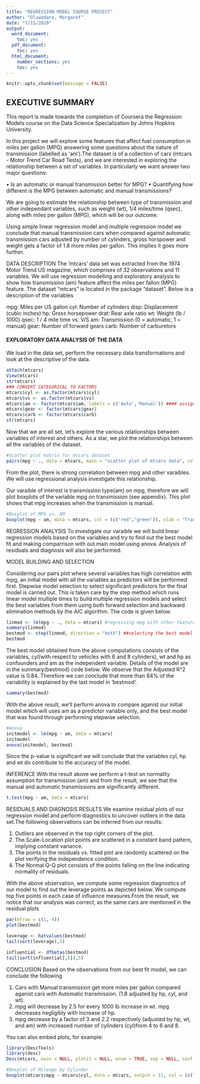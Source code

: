 ---
title: "REGRESSION MODEL COURSE PROJECT"
author: "Oluwadare, Margaret"
date: "7/15/2020"
output:
  word_document:
    toc: yes
  pdf_document:
    toc: yes
  html_document:
    number_sections: yes
    toc: yes
---

```{r setup, include=FALSE}
knitr::opts_chunk$set(message = FALSE)
```

## EXECUTIVE SUMMARY
This report is made towards the completion of  Coursera the Regression Models course on the Data Science Specialization by Johns Hopkins University. 

In this project we will explore some features that affect fuel consumption in miles per gallon (MPG) answering some questions about the nature of transmission (labelled as 'am').The dataset is of a collection of cars (mtcars - Motor Trend Car Road Tests), and we are interested in exploring the relationship between a set of variables. In particularly we want answer two major questions:

• Is an automatic or manual transmission better for MPG?
• Quantifying how different is the MPG between automatic and manual transmissions?

We are going to estimate the relationship between type of transmission and other independant variables, such as weight (wt), 1/4 miles/time (qsec), along with miles per gallon (MPG), which will be our outcome. 

Using simple linear regression model and multiple regression model we conclude that manual transmission cars when compared against automatic transmission cars adjusted by number of cylinders, gross horspower and weight gets a factor of 1.8 more miles per gallon. This implies it goes more further.

DATA DESCRIPTION
The ‘mtcars’ data set was extracted from the 1974 Motor Trend US magazine, which comprises of 32 observations and 11 variables. We will use regression modelling and exploratory analysis to show how transmission (am) feature affect the miles per fallon (MPG) feature. The dataset “mtcars” is located in the package “dataset”. Below is a description of the variables

mpg: Miles per US gallon
cyl: Number of cylinders
disp: Displacement (cubic inches)
hp: Gross horsepower
drat: Rear axle ratio
wt: Weight (lb / 1000)
qsec: 1 / 4 mile time
vs: V/S
am: Transmission (0 = automatic, 1 = manual)
gear: Number of forward gears
carb: Number of carburetors

#### EXPLORATORY DATA ANALYSIS OF THE DATA
We load in the data set, perform the necessary data transformations and look at the descriptive of the data.
```{r Descriptives of the data}
attach(mtcars)
View(mtcars)
str(mtcars)
### CONVERT CATEGORICAL TO FACTORS
mtcars$cyl <- as.factor(mtcars$cyl)
mtcars$vs <- as.factor(mtcars$vs)
mtcars$am <- factor(mtcars$am, labels = c('Auto','Manual')) #### assign label values 
mtcars$gear <- factor(mtcars$gear)
mtcars$carb <- factor(mtcars$carb)
str(mtcars)
``` 
Now that we are all set, let's explore the various relationships between variables of interest and others. As a star, we plot the relationships between all the variables of the dataset.

```{r scatter plot matrix for mtcars dataset, echo=TRUE}
#Scatter plot matrix for mtcars dataset
pairs(mpg ~ ., data = mtcars, main = "scatter plot of mtcars data", col = rainbow(11), labels = palette())

```

From the plot, there is strong correlation between mpg and other varaibles. We will use regressional analysis investigate this relationship. 

Our varaible of interest is transmission type(am) on mpg, therefore we will plot boxplots of the variable mpg on transmission (see appendix). This plot shows that mpg increases when the transmission is manual.
```{r boxplot of mpg vs am, echo=TRUE}
#Boxplot of MPG vs. AM
boxplot(mpg ~ am, data = mtcars, col = (c("red","green")), xlab = "Transmission (0 = Auto, 1 = Manual)", ylab = "Miles per Gallon", main = "Boxplot of MPG vs. Transmission type" )

```

REGRESSION ANALYSIS
To investigate our varaible we will build linear regression models based on the variables and try to find out the best model fit and making comparrison with out main model using anova. Analysis of residuals and diagnosis will also be performed.

MODEL BUILDING AND SELECTION

Considering our pairs plot where several variables has high correlation with mpg, an initial model with all the variables as predictors will be performed first. Stepwise model selection to select significant predictors for the final model is carried out. This is taken care by the step method which runs linear model multiple times to build multiple regression models and select the best variables from them using both forward selection and backward elimination methods by the AIC algorithm. The code is given below.

```{r Regression Model building and selection , echo=TRUE}
linmod <- lm(mpg ~ ., data = mtcars) #regressing mpg with other features
summary(linmod)
bestmod <- step(linmod, direction = "both") ##selecting the best model
bestmod

```

The best model obtained from the above computations consists of the variables, cyl(with respect to vehicles with 6 and 8 cylinders), wt and hp as confounders and am as the independent variable. Details of the model are in the summary(bestmod) code below. We observe that the Adjusted R^2 value is 0.84. Therefore we can conclude that more than 84% of the variability is explained by the last model in 'bestmod'.

```{r Best model summary, echo=TRUE}
summary(bestmod)

```
With the above result, we'll perform anova to compare aganist our initial model which will uses am as a predictor variable only, and the best model that was found through performing stepwise selection. 

```{r ANOVA for initial and best model, echo=TRUE}
#Anova
initmodel <- lm(mpg ~ am, data = mtcars)
initmodel
anova(initmodel, bestmod)

```
Since the p-value is significant we will conclude that the variables cyl, hp and wt do contribute to the accuracy of the model.

INFERENCE
With the result above we perform a t-test on normality assumption for transmission (am) and from the result, we see that the manual and automatic transmissions are significantly different.

```{r Inference analysis, echo=TRUE}
t.test(mpg ~ am, data = mtcars)
```
RESIDUALS AND DIAGNOSIS RESULTS
We examine residual plots of our regression model and perform diagnostics to uncover outliers in the data set.The following observations can be inferred from our results:

1. Outliers are observed in the top right corners of the plot.
2. The Scale-Location plot points are scattered in a constant band pattern,   
   implying constant variance.
3. The points in the residuals vs. fitted plot are randomly scattered on the      plot verifying the independence condition.
4. The Normal Q-Q plot consists of the points falling on the line indicating      normality of residuals.

With the above observation, we compute some regression diagnostics of our model to find out the leverage points as depicted below. We compute top five points in each case of influence measures.From the result, we notice that our analysis was correct, as the same cars are mentioned in the residual plots

```{r Residuals and diagnosis analysis, echo=TRUE}
par(mfrow = c(1, 4))
plot(bestmod)

leverage <- hatvalues(bestmod)
tail(sort(leverage),5)

influential <- dfbetas(bestmod)
tail(sort(influential[,6]),5)

```
CONCLUSION
Based on the observations from our best fit model, we can conclude the following

1. Cars with Manual transmission get more miles per gallon compared aganist cars with Automatic transmission. (1.8 adjusted by hp, cyl, and wt). 
2. mpg will decrease by 2.5 for every 1000 lb increase in wt. mpg decreases negligibly with increase of hp.
3. mpg decrease by a factor of 3 and 2.2 respectively (adjusted by hp, wt, and am) with increased number of cylinders (cyl)from 4 to 6 and 8.

You can also embed plots, for example:

```{r APPENDIX, echo=FALSE}
library(DescTools)
library(desc)
Desc(mtcars, main = NULL, plotit = NULL, enum = TRUE, sep = NULL, conf.level = 0.95, verbose = 2, margins = c(1,2),wrd = GetNewWrd(header = TRUE))

#Boxplot of Mileage by Cylinder
boxplot(mtcars$mpg ~ mtcars$cyl, data = mtcars, outpch = 11, col = (c("red", "green", "blue")), ylab = "miles per gallon", xlab = "number of cylinders", main = "MPG by Cylinder")

```
